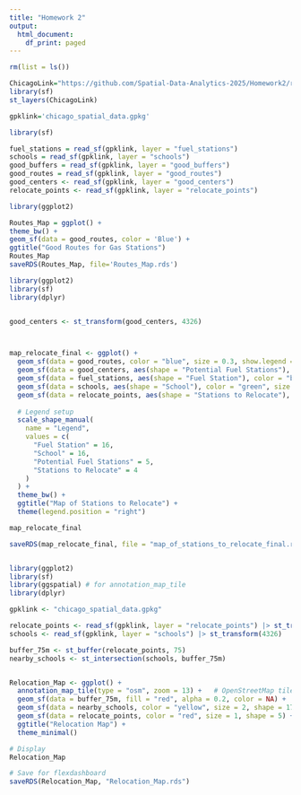 ```yaml
---
title: "Homework 2"
output:
  html_document:
    df_print: paged
---
```


```r
rm(list = ls())

ChicagoLink="https://github.com/Spatial-Data-Analytics-2025/Homework2/raw/refs/heads/main/chicago_spatial_data.gpkg"
library(sf)
st_layers(ChicagoLink)
```
```r
gpklink='chicago_spatial_data.gpkg'
```

```r
library(sf)

fuel_stations = read_sf(gpklink, layer = "fuel_stations")
schools = read_sf(gpklink, layer = "schools")
good_buffers = read_sf(gpklink, layer = "good_buffers")
good_routes = read_sf(gpklink, layer = "good_routes")
good_centers <- read_sf(gpklink, layer = "good_centers")
relocate_points <- read_sf(gpklink, layer = "relocate_points")


```

```r
library(ggplot2)

Routes_Map = ggplot() +
theme_bw() +
geom_sf(data = good_routes, color = 'Blue') +
ggtitle("Good Routes for Gas Stations")
Routes_Map
saveRDS(Routes_Map, file='Routes_Map.rds')

```
```r
library(ggplot2)
library(sf)
library(dplyr)


good_centers <- st_transform(good_centers, 4326)



map_relocate_final <- ggplot() +
  geom_sf(data = good_routes, color = "blue", size = 0.3, show.legend = FALSE) +
  geom_sf(data = good_centers, aes(shape = "Potential Fuel Stations"), color = "red", size = 3) +
  geom_sf(data = fuel_stations, aes(shape = "Fuel Station"), color = "black", size = 1) +
  geom_sf(data = schools, aes(shape = "School"), color = "green", size = 0.8) +
  geom_sf(data = relocate_points, aes(shape = "Stations to Relocate"), color = "magenta", size = 3) +
  
  # Legend setup
  scale_shape_manual(
    name = "Legend",
    values = c(
      "Fuel Station" = 16,
      "School" = 16,
      "Potential Fuel Stations" = 5,
      "Stations to Relocate" = 4
    )
  ) +
  theme_bw() +
  ggtitle("Map of Stations to Relocate") +
  theme(legend.position = "right")

map_relocate_final

saveRDS(map_relocate_final, file = "map_of_stations_to_relocate_final.rds")



```



```r

library(ggplot2)
library(sf)
library(ggspatial) # for annotation_map_tile
library(dplyr)

gpklink <- "chicago_spatial_data.gpkg"

relocate_points <- read_sf(gpklink, layer = "relocate_points") |> st_transform(4326)
schools <- read_sf(gpklink, layer = "schools") |> st_transform(4326)

buffer_75m <- st_buffer(relocate_points, 75)
nearby_schools <- st_intersection(schools, buffer_75m)


Relocation_Map <- ggplot() +
  annotation_map_tile(type = "osm", zoom = 13) +   # OpenStreetMap tiles
  geom_sf(data = buffer_75m, fill = "red", alpha = 0.2, color = NA) +
  geom_sf(data = nearby_schools, color = "yellow", size = 2, shape = 17) +
  geom_sf(data = relocate_points, color = "red", size = 1, shape = 5) +
  ggtitle("Relocation Map") +
  theme_minimal()

# Display
Relocation_Map

# Save for flexdashboard
saveRDS(Relocation_Map, "Relocation_Map.rds")




```

